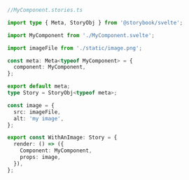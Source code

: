 ```ts
//MyComponent.stories.ts

import type { Meta, StoryObj } from '@storybook/svelte';

import MyComponent from './MyComponent.svelte';

import imageFile from './static/image.png';

const meta: Meta<typeof MyComponent> = {
  component: MyComponent,
};

export default meta;
type Story = StoryObj<typeof meta>;

const image = {
  src: imageFile,
  alt: 'my image',
};

export const WithAnImage: Story = {
  render: () => ({
    Component: MyComponent,
    props: image,
  }),
};
```
